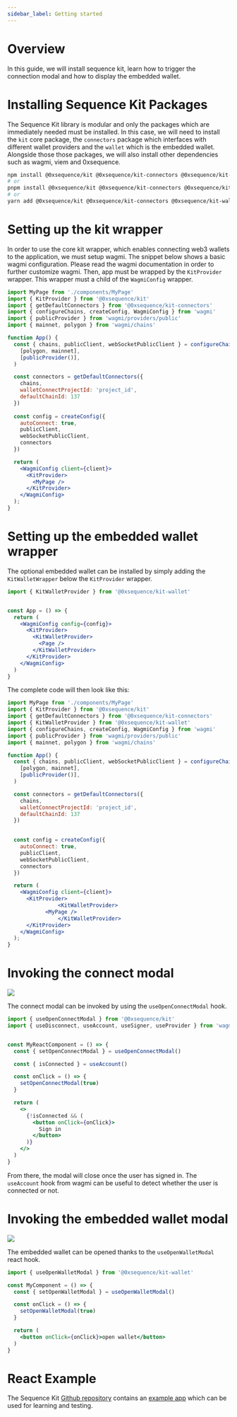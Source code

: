 ```yaml
---
sidebar_label: Getting started
---
```



# Overview
In this guide, we will install sequence kit, learn how to trigger the connection modal and how to display the embedded wallet.

# Installing Sequence Kit Packages

The Sequence Kit library is modular and only the packages which are immediately needed must be installed. In this case, we will need to install the `kit` core package, the `connectors` package which interfaces with different wallet providers and the `wallet` which is the embedded wallet.
Alongside those those packages, we will also install other dependencies such as wagmi, viem and 0xsequence.

```bash
npm install @0xsequence/kit @0xsequence/kit-connectors @0xsequence/kit-wallet wagmi ethers@5.7.2 viem 0xsequence
# or
pnpm install @0xsequence/kit @0xsequence/kit-connectors @0xsequence/kit-wallet wagmi ethers@5.7.2 viem 0xsequence
# or
yarn add @0xsequence/kit @0xsequence/kit-connectors @0xsequence/kit-wallet wagmi ethers@5.7.2 viem 0xsequence
```

# Setting up the kit wrapper
In order to use the core kit wrapper, which enables connecting web3 wallets to the application, we must setup wagmi. The snippet below shows a basic wagmi configuration. Please read the wagmi documentation in order to further customize wagmi.
Then, app must be wrapped by the `KitProvider` wrapper. This wrapper must a child of the `WagmiConfig` wrapper.

```jsx
import MyPage from './components/MyPage'
import { KitProvider } from '@0xsequence/kit'
import { getDefaultConnectors } from '@0xsequence/kit-connectors'
import { configureChains, createConfig, WagmiConfig } from 'wagmi'
import { publicProvider } from 'wagmi/providers/public'
import { mainnet, polygon } from 'wagmi/chains'

function App() {
  const { chains, publicClient, webSocketPublicClient } = configureChains(
    [polygon, mainnet],
    [publicProvider()],
  )

  const connectors = getDefaultConnectors({
    chains,
    walletConnectProjectId: 'project_id',
    defaultChainId: 137
  })
  
  const config = createConfig({
    autoConnect: true,
    publicClient,
    webSocketPublicClient,
    connectors
  })

  return (
    <WagmiConfig client={client}>
      <KitProvider>
        <MyPage />
      </KitProvider>
    </WagmiConfig>
  );
}
```

# Setting up the embedded wallet wrapper
The optional embedded wallet can be installed by simply adding the `KitWalletWrapper` below the `KitProvider` wrapper.

```jsx
import { KitWalletProvider } from '@0xsequence/kit-wallet'


const App = () => {
  return (
    <WagmiConfig config={config}>
      <KitProvider>
        <KitWalletProvider>
          <Page />
        </KitWalletProvider>
      </KitProvider>
    </WagmiConfig>
  )
}
```

The complete code will then look like this:

```jsx
import MyPage from './components/MyPage'
import { KitProvider } from '@0xsequence/kit'
import { getDefaultConnectors } from '@0xsequence/kit-connectors'
import { KitWalletProvider } from '@0xsequence/kit-wallet'
import { configureChains, createConfig, WagmiConfig } from 'wagmi'
import { publicProvider } from 'wagmi/providers/public'
import { mainnet, polygon } from 'wagmi/chains'

function App() {
  const { chains, publicClient, webSocketPublicClient } = configureChains(
    [polygon, mainnet],
    [publicProvider()],
  )

  const connectors = getDefaultConnectors({
    chains,
    walletConnectProjectId: 'project_id',
    defaultChainId: 137
  })

  
  const config = createConfig({
    autoConnect: true,
    publicClient,
    webSocketPublicClient,
    connectors
  })

  return (
    <WagmiConfig client={client}>
      <KitProvider>
				<KitWalletProvider>
        	<MyPage />
				</KitWalletProvider>
      </KitProvider>
    </WagmiConfig>
  );
}
```

# Invoking the connect modal

<div class="text--center">
  <img src="/img/kit/sign-in-modal.png" />
</div>

The connect modal can be invoked by using the `useOpenConnectModal` hook.

```jsx
import { useOpenConnectModal } from '@0xsequence/kit'
import { useDisconnect, useAccount, useSigner, useProvider } from 'wagmi'


const MyReactComponent = () => {
  const { setOpenConnectModal } = useOpenConnectModal()

  const { isConnected } = useAccount()

  const onClick = () => {
    setOpenConnectModal(true)
  }

  return (
    <>
      {!isConnected && (
        <button onClick={onClick}>
          Sign in
        </button>
      )}
    </>
  )
}
```

From there, the modal will close once the user has signed in. The `useAccount` hook from wagmi can be useful to detect whether the user is connected or not.

# Invoking the embedded wallet modal

<div class="text--center">
  <img src="/img/kit/embedded-wallet.png" />
</div>

The embedded wallet can be opened thanks to the `useOpenWalletModal` react hook.

```jsx
import { useOpenWalletModal } from '@0xsequence/kit-wallet'

const MyComponent = () => {
  const { setOpenWalletModal } = useOpenWalletModal()

  const onClick = () => {
    setOpenWalletModal(true)
  }

  return (
    <button onClick={onClick}>open wallet</button>
  )
}
```

# React Example
The Sequence Kit [Github repository](https://github.com/0xsequence/kit) contains an [example app](https://github.com/0xsequence/kit/tree/master/examples/react) which can be used for learning and testing.
